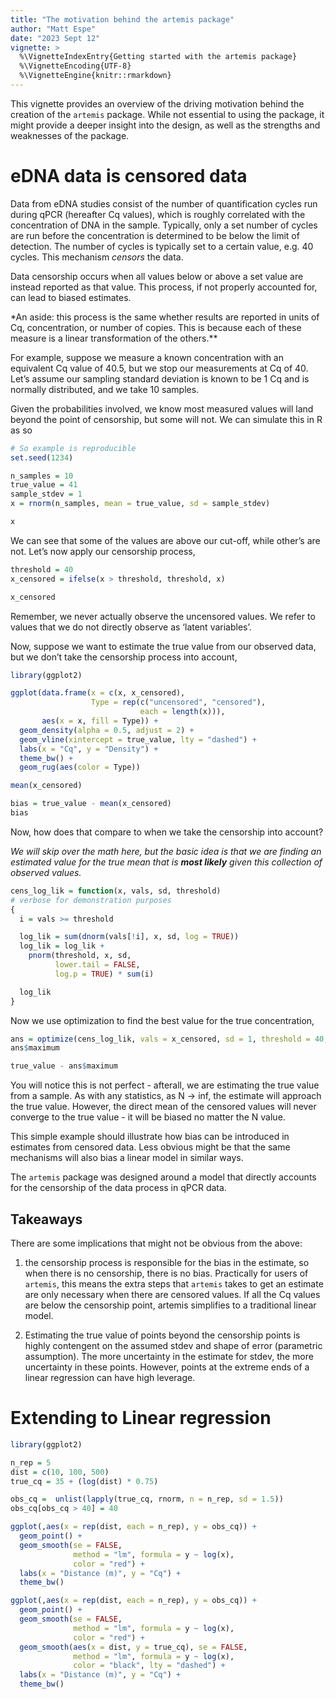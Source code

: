 ```yaml
---
title: "The motivation behind the artemis package"
author: "Matt Espe"
date: "2023 Sept 12"
vignette: >
  %\VignetteIndexEntry{Getting started with the artemis package}
  %\VignetteEncoding{UTF-8}
  %\VignetteEngine{knitr::rmarkdown}
---
```


This vignette provides an overview of the driving motivation behind
the creation of the `artemis` package. While not essential to using
the package, it might provide a deeper insight into the design, as
well as the strengths and weaknesses of the package.

# eDNA data is censored data

Data from eDNA studies consist of the number of quantification cycles
run during qPCR (hereafter Cq values), which is roughly correlated
with the concentration of DNA in the sample. Typically, only a set
number of cycles are run before the concentration is determined to be
below the limit of detection. The number of cycles is typically set to
a certain value, e.g. 40 cycles. This mechanism *censors* the data.

Data censorship occurs when all values below or above a set value are
instead reported as that value. This process, if not properly
accounted for, can lead to biased estimates.

*An aside: this process is the same whether results are reported in
units of Cq, concentration, or number of copies. This is because each
of these measure is a linear transformation of the others.**

For example, suppose we measure a known concentration with an
equivalent Cq value of 40.5, but we stop our measurements at Cq
of 40. Let's assume our sampling standard deviation is known to be 1 Cq and
is normally distributed, and we take 10 samples.

Given the probabilities involved, we know most measured values will
land beyond the point of censorship, but some will not. We can
simulate this in R as so

```r
# So example is reproducible
set.seed(1234)

n_samples = 10
true_value = 41
sample_stdev = 1
x = rnorm(n_samples, mean = true_value, sd = sample_stdev)

x
```

We can see that some of the values are above our cut-off, while
other's are not. Let's now apply our censorship process,

```r
threshold = 40
x_censored = ifelse(x > threshold, threshold, x)

x_censored
```

Remember, we never actually observe the uncensored values. We
refer to values that we do not directly observe as 'latent variables'.

Now, suppose we want to estimate the true value from our observed
data, but we don't take the censorship process into account,

```r
library(ggplot2)

ggplot(data.frame(x = c(x, x_censored),
                  Type = rep(c("uncensored", "censored"),
                             each = length(x))),
       aes(x = x, fill = Type)) +
  geom_density(alpha = 0.5, adjust = 2) +
  geom_vline(xintercept = true_value, lty = "dashed") +
  labs(x = "Cq", y = "Density") +
  theme_bw() +
  geom_rug(aes(color = Type))

mean(x_censored)

bias = true_value - mean(x_censored)
bias
```

Now, how does that compare to when we take the censorship into account? 

*We will skip over the math here, but the basic idea is that we are
finding an estimated value for the true mean that is **most likely** given this
collection of observed values.*

```r
cens_log_lik = function(x, vals, sd, threshold)
# verbose for demonstration purposes
{
  i = vals >= threshold

  log_lik = sum(dnorm(vals[!i], x, sd, log = TRUE))
  log_lik = log_lik +
    pnorm(threshold, x, sd,
          lower.tail = FALSE,
          log.p = TRUE) * sum(i)

  log_lik 
}


```

Now we use optimization to find the best value for the true concentration,

```r
ans = optimize(cens_log_lik, vals = x_censored, sd = 1, threshold = 40, interval = c(40, 45), maximum = TRUE)
ans$maximum

true_value - ans$maximum
```

You will notice this is not perfect - afterall, we are estimating the
true value from a sample. As with any statistics, as N -> inf, the
estimate will approach the true value. However, the direct mean of the
censored values will never converge to the true value - it will be
biased no matter the N value.

This simple example should illustrate how bias can be introduced
in estimates from censored data. Less obvious might be that the same
mechanisms will also bias a linear model in similar ways.

The `artemis` package was designed around a model that directly
accounts for the censorship of the data process in qPCR data.

## Takeaways

There are some implications that might not be obvious from the above:

1) the censorship process is responsible for the bias in the estimate,
so when there is no censorship, there is no bias. Practically for
users of `artemis`, this means the extra steps that `artemis` takes to
get an estimate are only necessary when there are censored values.  If
all the Cq values are below the censorship point, artemis simplifies
to a traditional linear model.

2) Estimating the true value of points beyond the censorship points is
highly contengent on the assumed stdev and shape of error (parametric
assumption). The more uncertainty in the estimate for stdev, the more
uncertainty in these points. However, points at the extreme ends of a
linear regression can have high leverage. 


# Extending to Linear regression

```r
library(ggplot2)

n_rep = 5
dist = c(10, 100, 500)
true_cq = 35 + (log(dist) * 0.75)

obs_cq =  unlist(lapply(true_cq, rnorm, n = n_rep, sd = 1.5))
obs_cq[obs_cq > 40] = 40

ggplot(,aes(x = rep(dist, each = n_rep), y = obs_cq)) +
  geom_point() +
  geom_smooth(se = FALSE,
              method = "lm", formula = y ~ log(x),
              color = "red") +
  labs(x = "Distance (m)", y = "Cq") +
  theme_bw()

ggplot(,aes(x = rep(dist, each = n_rep), y = obs_cq)) +
  geom_point() +
  geom_smooth(se = FALSE,
              method = "lm", formula = y ~ log(x),
              color = "red") +
  geom_smooth(aes(x = dist, y = true_cq), se = FALSE,
              method = "lm", formula = y ~ log(x),
              color = "black", lty = "dashed") +
  labs(x = "Distance (m)", y = "Cq") +
  theme_bw()

```
